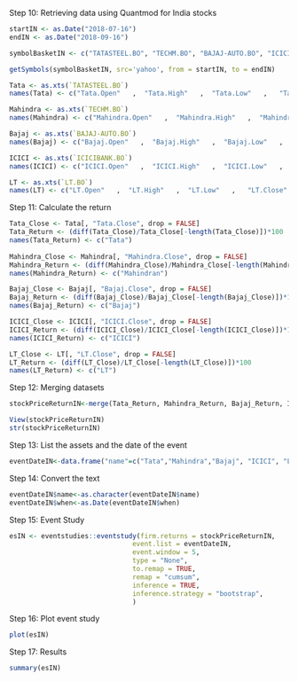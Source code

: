 Step 10: Retrieving data using Quantmod for India stocks

```r
startIN <- as.Date("2018-07-16")
endIN <- as.Date("2018-09-16")

symbolBasketIN <- c("TATASTEEL.BO", "TECHM.BO", "BAJAJ-AUTO.BO", "ICICIBANK.BO", "LT.BO")

getSymbols(symbolBasketIN, src='yahoo', from = startIN, to = endIN)

Tata <- as.xts(`TATASTEEL.BO`)
names(Tata) <- c("Tata.Open"   ,  "Tata.High"   ,  "Tata.Low"   ,   "Tata.Close"  ,  "Tata.Volume",  "Tata.Adjusted")

Mahindra <- as.xts(`TECHM.BO`)
names(Mahindra) <- c("Mahindra.Open"   ,  "Mahindra.High"   ,  "Mahindra.Low"   ,   "Mahindra.Close"  ,  "Mahindra.Volume",  "Mahindra.Adjusted")

Bajaj <- as.xts(`BAJAJ-AUTO.BO`)
names(Bajaj) <- c("Bajaj.Open"   ,  "Bajaj.High"   ,  "Bajaj.Low"   ,   "Bajaj.Close"  ,  "Bajaj.Volume",  "Bajaj.Adjusted")

ICICI <- as.xts(`ICICIBANK.BO`)
names(ICICI) <- c("ICICI.Open"   ,  "ICICI.High"   ,  "ICICI.Low"   ,   "ICICI.Close"  ,  "ICICI.Volume",  "ICICI.Adjusted")

LT <- as.xts(`LT.BO`)
names(LT) <- c("LT.Open"   ,  "LT.High"   ,  "LT.Low"   ,   "LT.Close"  ,  "LT.Volume",  "LT.Adjusted")
```

Step 11: Calculate the return 

```r
Tata_Close <- Tata[, "Tata.Close", drop = FALSE]
Tata_Return <- (diff(Tata_Close)/Tata_Close[-length(Tata_Close)])*100
names(Tata_Return) <- c("Tata")
  
Mahindra_Close <- Mahindra[, "Mahindra.Close", drop = FALSE]
Mahindra_Return <- (diff(Mahindra_Close)/Mahindra_Close[-length(Mahindra_Close)])*100
names(Mahindra_Return) <- c("Mahindran")

Bajaj_Close <- Bajaj[, "Bajaj.Close", drop = FALSE]
Bajaj_Return <- (diff(Bajaj_Close)/Bajaj_Close[-length(Bajaj_Close)])*100
names(Bajaj_Return) <- c("Bajaj")

ICICI_Close <- ICICI[, "ICICI.Close", drop = FALSE]
ICICI_Return <- (diff(ICICI_Close)/ICICI_Close[-length(ICICI_Close)])*100
names(ICICI_Return) <- c("ICICI")

LT_Close <- LT[, "LT.Close", drop = FALSE]
LT_Return <- (diff(LT_Close)/LT_Close[-length(LT_Close)])*100
names(LT_Return) <- c("LT")
```

Step 12: Merging datasets

```r
stockPriceReturnIN<-merge(Tata_Return, Mahindra_Return, Bajaj_Return, ICICI_Return, LT_Return)

View(stockPriceReturnIN)
str(stockPriceReturnIN)
```

Step 13: List the assets and the date of the event

```r
eventDateIN<-data.frame("name"=c("Tata","Mahindra","Bajaj", "ICICI", "LT"), "when"=c("2018-08-16","2018-08-16","2018-08-16","2018-08-16","2018-08-16"))
```

Step 14: Convert the text

```r
eventDateIN$name<-as.character(eventDateIN$name)
eventDateIN$when<-as.Date(eventDateIN$when)
```

Step 15: Event Study

```r
esIN <- eventstudies::eventstudy(firm.returns = stockPriceReturnIN,
                               event.list = eventDateIN,
                               event.window = 5,
                               type = "None",
                               to.remap = TRUE,
                               remap = "cumsum",
                               inference = TRUE,
                               inference.strategy = "bootstrap",
                               )
```

Step 16: Plot event study

```r
plot(esIN)
```

Step 17: Results

```r
summary(esIN)
```